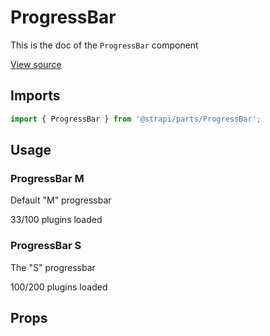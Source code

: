 <!--- ProgressBar.stories.mdx --->


<Meta
  title="Design System/Components/ProgressBar"
  component={ProgressBar}
/>

# ProgressBar

This is the doc of the `ProgressBar` component

[View source](https://github.com/strapi/parts/tree/develop/packages/strapi-parts/src/ProgressBar)

## Imports

```js
import { ProgressBar } from '@strapi/parts/ProgressBar';
```

## Usage

### ProgressBar M

Default "M" progressbar

<Canvas>
  <Story name="M">
    <ProgressBar value={33}>33/100 plugins loaded</ProgressBar>
  </Story>
</Canvas>

### ProgressBar S

The "S" progressbar

<Canvas>
  <Story name="S">
    <ProgressBar value={100} size="S">
      100/200 plugins loaded
    </ProgressBar>
  </Story>
</Canvas>

## Props

<ArgsTable of={ProgressBar} />
